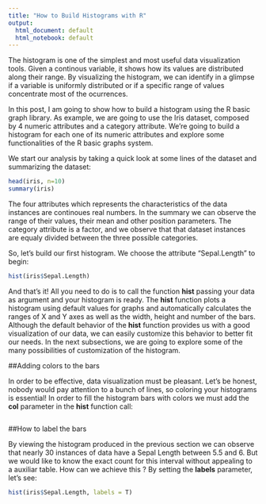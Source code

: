 ```yaml
---
title: "How to Build Histograms with R"
output:
  html_document: default
  html_notebook: default
---
```


The histogram is one of the simplest and most useful data visualization tools.
Given a continous variable, it shows how its values are distributed along their
range. By visualizing the histogram, we can identify in a glimpse if a variable
is uniformly distributed or if a specific range of values concentrate most of
the ocurrences.

In this post, I am going to show how to build a histogram using the R basic
graph library. As example, we are going to use the Iris dataset, composed by 4
numeric attributes and a category attribute. We're going to build a histogram
for each one of its numeric attributes and explore some functionalities of the
R basic graphs system. 

We start our analysis by taking a quick look at some lines of the dataset and
summarizing the dataset:

```r
head(iris, n=10)
summary(iris)
```


The four attributes which represents the characteristics of the data instances
are continoues real numbers. In the summary we can observe the range of their
values, their mean and other position parameters. The category attribute is a
factor, and we observe that that dataset instances are equaly divided between
the three possible categories.

So, let's build our first histogram. We choose the attribute "Sepal.Length" to
begin:

```r
hist(iris$Sepal.Length)
```

And that's it! All you need to do is to call the function **hist** passing your 
data as argument and your histogram is ready. The **hist** function plots a 
histogram using default values for graphs and automatically calculates the
ranges of X and Y axes as well as the width, height and number of the bars.
Although the default behavior of the **hist** function provides us with a good
visualization of our data, we can easily customize this behavior to better fit
our needs. In the next subsections, we are going to explore some of the many
possibilities of customization of the histogram.

##Adding colors to the bars

In order to be effective, data visualization must be pleasant. Let's be honest,
nobody would pay attention to a bunch of lines, so coloring your histograms is
essential! In order to fill the histogram bars with colors we must add the 
**col** parameter in the **hist** function call:

```R

```


##How to label the bars

By viewing the histogram produced in the previous section we can observe that
nearly 30 instances of data have a Sepal Length between 5.5 and 6. But we would
like to know the exact count for this interval without appealing to a auxiliar
table. How can we achieve this ? By setting the **labels** parameter, let's
see:

```R
hist(iris$Sepal.Length, labels = T)
```




